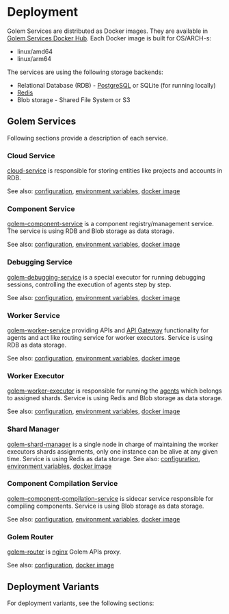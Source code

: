 
# Deployment

Golem Services are distributed as Docker images. They are available in [Golem Services Docker Hub](https://hub.docker.com/u/golemservices). Each Docker image is built for OS/ARCH-s:

- linux/amd64
- linux/arm64

The services are using the following storage backends:

- Relational Database (RDB) - [PostgreSQL](https://www.postgresql.org/) or SQLite (for running locally)
- [Redis](https://redis.io/)
- Blob storage - Shared File System or S3

## Golem Services

Following sections provide a description of each service.

### Cloud Service

[cloud-service](https://github.com/golemcloud/golem/tree/main/cloud-service) is responsible for storing entities like projects and accounts in RDB.

See also: [configuration](https://github.com/golemcloud/golem/blob/main/cloud-service/config/cloud-service.toml), [environment variables](https://github.com/golemcloud/golem/blob/main/cloud-service/config/cloud-service.sample.env), [docker image](https://hub.docker.com/r/golemservices/cloud-service)

### Component Service

[golem-component-service](https://github.com/golemcloud/golem/tree/main/golem-component-service) is a component registry/management service. The service is using RDB and Blob storage as data storage.

See also: [configuration](https://github.com/golemcloud/golem/blob/main/golem-component-service/config/component-service.toml), [environment variables](https://github.com/golemcloud/golem/blob/main/golem-component-service/config/component-service.sample.env), [docker image](https://hub.docker.com/r/golemservices/golem-component-service)

### Debugging Service

[golem-debugging-service](https://github.com/golemcloud/golem/tree/main/golem-debugging-service) is a special executor for running debugging sessions, controlling the execution of agents step by step.

See also: [configuration](https://github.com/golemcloud/golem/blob/main/golem-debugging-service/config/debug-worker-executor.toml), [environment variables](https://github.com/golemcloud/golem/blob/main/golem-debugging-service/config/debug-worker-executor.sample.env), [docker image](https://hub.docker.com/r/golemservices/golem-debugging-service)

### Worker Service

[golem-worker-service](https://github.com/golemcloud/golem/tree/main/golem-worker-service) providing APIs and [API Gateway](concepts/worker-gateway) functionality for agents and act like routing service for worker executors. Service is using RDB as data storage.

See also: [configuration](https://github.com/golemcloud/golem/blob/main/golem-worker-service/config/worker-service.toml), [environment variables](https://github.com/golemcloud/golem/blob/main/golem-worker-service/config/worker-service.sample.env), [docker image](https://hub.docker.com/r/golemservices/golem-worker-service)

### Worker Executor

[golem-worker-executor](https://github.com/golemcloud/golem/tree/main/golem-worker-executor) is responsible for running the [agents](concepts/agents) which belongs to assigned shards. Service is using Redis and Blob storage as data storage.

See also: [configuration](https://github.com/golemcloud/golem/blob/main/golem-worker-executor/config/worker-executor.toml), [environment variables](https://github.com/golemcloud/golem/blob/main/golem-worker-executor/config/worker-executor.sample.env), [docker image](https://hub.docker.com/r/golemservices/golem-worker-executor)

### Shard Manager

[golem-shard-manager](https://github.com/golemcloud/golem/tree/main/golem-shard-manager) is a single node in charge of maintaining the worker executors shards assignments, only one instance can be alive at any given time. Service is using Redis as data storage.
See also: [configuration](https://github.com/golemcloud/golem/blob/main/golem-shard-manager/config/shard-manager.toml), [environment variables](https://github.com/golemcloud/golem/blob/main/golem-shard-manager/config/shard-manager.sample.env), [docker image](https://hub.docker.com/r/golemservices/golem-shard-manager)

### Component Compilation Service

[golem-component-compilation-service](https://github.com/golemcloud/golem/tree/main/golem-component-compilation-service) is sidecar service responsible for compiling components. Service is using Blob storage as data storage.

See also: [configuration](https://github.com/golemcloud/golem/blob/main/golem-component-compilation-service/config/component-compilation-service.toml), [environment variables](https://github.com/golemcloud/golem/blob/main/golem-component-compilation-service/config/component-compilation-service.sample.env), [docker image](https://hub.docker.com/r/golemservices/golem-component-compilation-service)

### Golem Router

[golem-router](https://github.com/golemcloud/golem/tree/main/golem-router) is [nginx](https://nginx.org/) Golem APIs proxy.

See also: [configuration](https://github.com/golemcloud/golem/blob/main/golem-router/golem-services.conf.template), [docker image](https://hub.docker.com/r/golemservices/golem-router)

## Deployment Variants

For deployment variants, see the following sections:

<Cards num={3}>
  <Card title="Docker" href="/deploy/docker" />
  <Card title="Kubernetes" href="/deploy/kubernetes" />
  <Card title="Golem Cloud" href="/deploy/golem-cloud" />
</Cards>
